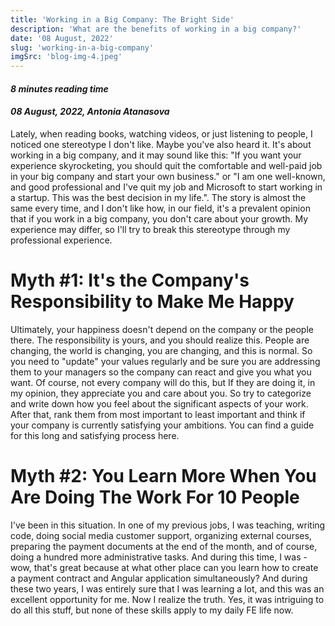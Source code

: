 ```yaml
---
title: 'Working in a Big Company: The Bright Side'
description: 'What are the benefits of working in a big company?'
date: '08 August, 2022'
slug: 'working-in-a-big-company'
imgSrc: 'blog-img-4.jpeg'
---
```


#### *8 minutes reading time*
#### *08 August, 2022, Antonia Atanasova*

Lately, when reading books, watching videos, or just listening to people, I noticed one stereotype I don't like. Maybe you've also heard it. It's about working in a big company, and it may sound like this: "If you want your experience skyrocketing, you should quit the comfortable and well-paid job in your big company and start your own business." or "I am one well-known, and good professional and I've quit my job and Microsoft to start working in a startup. This was the best decision in my life.". The story is almost the same every time, and I don't like how, in our field, it's a prevalent opinion that if you work in a big company, you don't care about your growth. My experience may differ, so I'll try to break this stereotype through my professional experience.

# Myth #1: It's the Company's Responsibility to Make Me Happy

Ultimately, your happiness doesn't depend on the company or the people there. The responsibility is yours, and you should realize this. People are changing, the world is changing, you are changing, and this is normal. So you need to "update" your values regularly and be sure you are addressing them to your managers so the company can react and give you what you want. Of course, not every company will do this, but If they are doing it, in my opinion, they appreciate you and care about you. So try to categorize and write down how you feel about the significant aspects of your work. After that, rank them from most important to least important and think if your company is currently satisfying your ambitions. You can find a guide for this long and satisfying process here.

# Myth #2: You Learn More When You Are Doing The Work For 10 People

I've been in this situation. In one of my previous jobs, I was teaching, writing code, doing social media customer support, organizing external courses, preparing the payment documents at the end of the month, and of course, doing a hundred more administrative tasks. And during this time, I was - wow, that's great because at what other place can you learn how to create a payment contract and Angular application simultaneously? And during these two years, I was entirely sure that I was learning a lot, and this was an excellent opportunity for me. Now I realize the truth. Yes, it was intriguing to do all this stuff, but none of these skills apply to my daily FE life now.